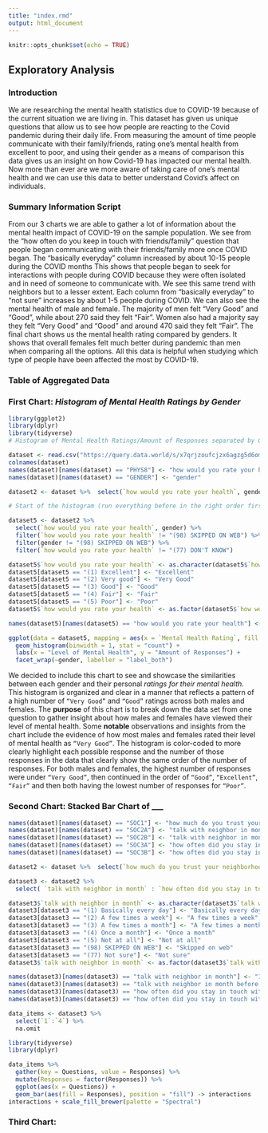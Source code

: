 ```yaml
---
title: "index.rmd"
output: html_document
---
```


```r
knitr::opts_chunk$set(echo = TRUE)
```

## **Exploratory Analysis**

### **Introduction** 

We are researching the mental health statistics due to COVID-19 because of the current situation we are living in. This dataset has given us unique questions that allow us to see how people are reacting to the Covid pandemic during their daily life. From measuring the amount of time people communicate with their family/friends, rating one’s mental health from excellent to poor, and using their gender as a means of comparison this data gives us an insight on how Covid-19 has impacted our mental health. Now more than ever are we more aware of taking care of one's mental health and we can use this data to better understand Covid’s affect on individuals. 

### **Summary Information Script**

From our 3 charts we are able to gather a lot of information about the mental health impact of COVID-19 on the sample population. We see from the “how often
do you keep in touch with friends/family” question that people began
communicating with their friends/family more once COVID began. The “basically everyday” column increased by about 10-15 people during the COVID months This shows that people began to seek for interactions with people during COVID
because they were often isolated and in need of someone to communicate with. We see this same trend with neighbors but to a lesser extent. Each column from “basically everyday” to “not sure” increases by about 1-5 people during COVID.
We can also see the mental health of male and female. The majority of men felt “Very Good” and “Good”, while about 270 said they felt “Fair”. Women also had a majority say they felt “Very Good” and “Good” and around 470 said they felt
“Fair". The final chart shows us the mental health rating compared by genders.
It shows that overall females felt much better during pandemic than men when comparing all the options. All this data is helpful when studying which type of people have been affected the most by COVID-19.

### **Table of Aggregated Data**


### **First Chart:** _Histogram of Mental Health Ratings by Gender_

```r
library(ggplot2)
library(dplyr)
library(tidyverse)
# Histogram of Mental Health Ratings/Amount of Responses separated by Gender----

dataset <- read.csv("https://query.data.world/s/x7qrjzoufcjzx6agzg5d6omncpzup7", header=TRUE, stringsAsFactors=FALSE)
colnames(dataset)
names(dataset)[names(dataset) == "PHYS8"] <- "how would you rate your health"
names(dataset)[names(dataset) == "GENDER"] <- "gender"

dataset2 <- dataset %>%  select(`how would you rate your health`, gender)
```

```r

# Start of the histogram (run everything before in the right order first)

dataset5 <- dataset2 %>%
  select(`how would you rate your health`, gender) %>%
  filter(`how would you rate your health` != "(98) SKIPPED ON WEB") %>%
  filter(gender != "(98) SKIPPED ON WEB") %>%
  filter(`how would you rate your health` != "(77) DON'T KNOW")

dataset5$`how would you rate your health` <- as.character(dataset5$`how would you rate your health`)
dataset5[dataset5 == "(1) Excellent"] <- "Excellent"
dataset5[dataset5 == "(2) Very good"] <- "Very Good"
dataset5[dataset5 == "(3) Good"] <- "Good"
dataset5[dataset5 == "(4) Fair"] <- "Fair"
dataset5[dataset5 == "(5) Poor"] <- "Poor"
dataset5$`how would you rate your health` <- as.factor(dataset5$`how would you rate your health`)

names(dataset5)[names(dataset5) == "how would you rate your health"] <- "Mental Health Rating"

ggplot(data = dataset5, mapping = aes(x = `Mental Health Rating`, fill = `Mental Health Rating`)) + 
  geom_histogram(binwidth = 1, stat = "count") +
  labs(x = "Level of Mental Health", y = "Amount of Responses") +
  facet_wrap(~gender, labeller = "label_both") 
```

We decided to include this chart to see and showcase the similarities between
each gender and their personal _ratings for their mental health_. This histogram
is organized and clear in a manner that reflects a pattern of a high number of `“Very Good”` and `“Good”` ratings across both males and females. The
**purpose** of this chart is to break down the data set from one question to gather insight about how males and females have viewed their level of mental health. Some **notable** observations and insights from the chart include the evidence of how most males and females rated their level of mental health as
`“Very Good”`. The histogram is color-coded to more clearly highlight each
possible response and the number of those responses in the data that clearly
show the same order of the number of responses. For both males and females, the highest number of responses were under `“Very Good”`, then continued in the order
of `“Good”`, `“Excellent”`, `“Fair”` and then both having the lowest number of
responses for `“Poor”`.

### **Second Chart:** Stacked Bar Chart of ___

```r

names(dataset)[names(dataset) == "SOC1"] <- "how much do you trust your neighborhood"
names(dataset)[names(dataset) == "SOC2A"] <- "talk with neighbor in month"
names(dataset)[names(dataset) == "SOC2B"] <- "talk with neighbor in month before covid"
names(dataset)[names(dataset) == "SOC3A"] <- "how often did you stay in touch with family/friends"
names(dataset)[names(dataset) == "SOC3B"] <- "how often did you stay in touch with family/friend before covid"

dataset2 <- dataset %>%  select(`how much do you trust your neighborhood`:`how often did you stay in touch with family/friend before covid`)

dataset3 <- dataset2 %>%
  select( `talk with neighbor in month` : `how often did you stay in touch with family/friend before covid`)

dataset3$`talk with neighbor in month` <- as.character(dataset3$`talk with neighbor in month`)
dataset3[dataset3 == "(1) Basically every day"] <- "Basically every day"
dataset3[dataset3 == "(2) A few times a week"] <- "A few times a week"
dataset3[dataset3 == "(3) A few times a month"] <- "A few times a month"
dataset3[dataset3 == "(4) Once a month"] <- "Once a month"
dataset3[dataset3 == "(5) Not at all"] <- "Not at all"
dataset3[dataset3 == "(98) SKIPPED ON WEB"] <- "Skipped on web"
dataset3[dataset3 == "(77) Not sure"] <- "Not sure"
dataset3$`talk with neighbor in month` <- as.factor(dataset3$`talk with neighbor in month`)

names(dataset3)[names(dataset3) == "talk with neighbor in month"] <- "1"
names(dataset3)[names(dataset3) == "talk with neighbor in month before covid"] <- "2"
names(dataset3)[names(dataset3) == "how often did you stay in touch with family/friends"] <- "3"
names(dataset3)[names(dataset3) == "how often did you stay in touch with family/friend before covid"] <- "4"
```
```r
data_items <- dataset3 %>% 
  select(`1`:`4`) %>%
  na.omit

library(tidyverse)
library(dplyr)

data_items %>%  
  gather(key = Questions, value = Responses) %>% 
  mutate(Responses = factor(Responses)) %>% 
  ggplot(aes(x = Questions)) + 
  geom_bar(aes(fill = Responses), position = "fill") -> interactions
interactions + scale_fill_brewer(palette = "Spectral")
```

### **Third Chart:** 
